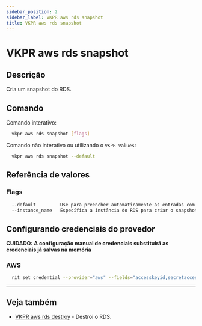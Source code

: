 ```yaml
---
sidebar_position: 2
sidebar_label: VKPR aws rds snapshot
title: VKPR aws rds snapshot
---
```


# VKPR aws rds snapshot

## Descrição

Cria um snapshot do RDS.

## Comando

Comando interativo:

```bash
  vkpr aws rds snapshot [flags]
```

Comando não interativo ou utilizando o `VKPR Values`:

```bash
  vkpr aws rds snapshot --default
```

## Referência de valores

### Flags

```sh
  --default         Use para preencher automaticamente as entradas com valores padrões
  --instance_name   Específica a instância do RDS para criar o snapshot
```

## Configurando credenciais do provedor

**CUIDADO: A configuração manual de credenciais substituirá as credenciais já salvas na memória**

### AWS

```bash
  rit set credential --provider="aws" --fields="accesskeyid,secretaccesskey,region" --values="seu-accesskey,seu-secretaccess,seu-region"
```

---

## Veja também

- [VKPR aws rds destroy](/docs/commands/aws/rds/destroy) - Destroi o RDS.
